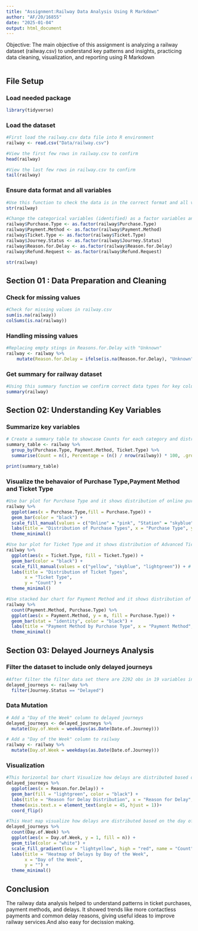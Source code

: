 ---
title: "Assignment:Railway Data Analysis Using R Markdown"
author: "AF/20/16855"
date: "2025-01-04"
output: html_document
---
Objective: The main objective of this assignment is analyzing a railway dataset (railway.csv) to understand key patterns and insights, practicing data cleaning, visualization, and reporting using R Markdown

```{r message=FALSE,warning=FALSE,comment=""}
```
## File Setup
### Load needed package
```{r}
library(tidyverse)
```
### Load the dataset
```{r}
#First load the railway.csv data file into R environment 
railway <- read.csv("Data/railway.csv")
```
```{r}
#View the first few rows in railway.csv to confirm
head(railway)
```
```{r}
#View the last few rows in railway.csv to confirm
tail(railway)
```

### Ensure data format and all variables
```{r}
#Use this function to check the data is in the correct format and all variables are appropriately structured or not.After run this code, some columns are in categorical variables. Therefore, we have to change them as factor variables.
str(railway)
```


```{r}
#Change the categorical variables (identified) as a factor variables and again view the data set that changes are correctly made.
railway$Purchase.Type <- as.factor(railway$Purchase.Type)
railway$Payment.Method <- as.factor(railway$Payment.Method)
railway$Ticket.Type <- as.factor(railway$Ticket.Type)
railway$Journey.Status <- as.factor(railway$Journey.Status)
railway$Reason.for.Delay <- as.factor(railway$Reason.for.Delay)
railway$Refund.Request <- as.factor(railway$Refund.Request)

str(railway)
```

## Section 01 : Data Preparation and Cleaning
### Check for missing values

```{r}
#Check for missing values in railway.csv
sum(is.na(railway))
colSums(is.na(railway))
```
### Handling missing values 
```{r}
#Replacing empty stings in Reasons.for.Delay with "Unknown"
railway <- railway %>%
    mutate(Reason.for.Delay = ifelse(is.na(Reason.for.Delay), "Unknown", Reason.for.Delay))
```


### Get summary for railway dataset
```{r}
#Using this summary function we confirm correct data types for key columns
summary(railway)
```

## Section 02: Understanding Key Variables
### Summarize key variables
```{r}
# Create a summary table to showcase Counts for each category and distribution patterns. In other word use following code to analyze and summarize Purchase Type,Payment Method and Ticket Type)
summary_table <- railway %>%
  group_by(Purchase.Type, Payment.Method, Ticket.Type) %>%
  summarise(Count = n(), Percentage = (n() / nrow(railway)) * 100, .groups = 'drop')

print(summary_table)

```

### Visualize the behavaior of Purchase Type,Payment Method and Ticket Type 
```{r}
#Use bar plot for Purchase Type and it shows distribution of online purchase type is higher than the station type
railway %>%
  ggplot(aes(x = Purchase.Type,fill = Purchase.Type)) +
  geom_bar(color = "black") +
  scale_fill_manual(values = c("Online" = "pink", "Station" = "skyblue")) +
  labs(title = "Distribution of Purchase Types", x = "Purchase Type", y = "Count")+
  theme_minimal()

#Use bar plot for Ticket Type and it shows distribution of Advanced Ticket Type is more than both Anytime and Off-peak ticket types.
railway %>%
  ggplot(aes(x = Ticket.Type, fill = Ticket.Type)) +
  geom_bar(color = "black") +
  scale_fill_manual(values = c("yellow", "skyblue", "lightgreen")) + # Specify custom colors
  labs(title = "Distribution of Ticket Types",
       x = "Ticket Type",
       y = "Count") +
  theme_minimal()

#Use stacked bar chart for Payment Method and it shows distribution of contactless payment method is greater than other two method.
railway %>%
  count(Payment.Method, Purchase.Type) %>%
  ggplot(aes(x = Payment.Method, y = n, fill = Purchase.Type)) +
  geom_bar(stat = "identity", color = "black") +
  labs(title = "Payment Method by Purchase Type", x = "Payment Method", y = "Count") +
  theme_minimal()

```

## Section 03: Delayed Journeys Analysis
### Filter the dataset to include only delayed journeys
```{r}
#After filter the filter data set there are 2292 obs in 19 variables in delayed journals.
delayed_journeys <- railway %>%
  filter(Journey.Status == "Delayed")
```

### Data Mutation
```{r}
# Add a "Day of the Week" column to delayed journeys
delayed_journeys <- delayed_journeys %>%
  mutate(Day.of.Week = weekdays(as.Date(Date.of.Journey)))

# Add a "Day of the Week" column to railway
railway <- railway %>%
  mutate(Day.of.Week = weekdays(as.Date(Date.of.Journey)))
```

### Visualization
```{r}
#This horizontal bar chart Visualize how delays are distributed based on the Reason for Delay.
delayed_journeys %>%
  ggplot(aes(x = Reason.for.Delay)) +
  geom_bar(fill = "lightgreen", color = "black") +
  labs(title = "Reason for Delay Distribution", x = "Reason for Delay", y = "Count") +
  theme(axis.text.x = element_text(angle = 45, hjust = 1))+
  coord_flip()
```
```{r}
#This Heat map visualize how delays are distributed based on the day of the week. 
delayed_journeys %>%
  count(Day.of.Week) %>%
  ggplot(aes(x = Day.of.Week, y = 1, fill = n)) +
  geom_tile(color = "white") +
  scale_fill_gradient(low = "lightyellow", high = "red", name = "Count") +
  labs(title = "Heatmap of Delays by Day of the Week", 
       x = "Day of the Week", 
       y = "") +
  theme_minimal()

```

## Conclusion
The railway data analysis helped to understand patterns in ticket purchases, payment methods, and delays. It showed trends like more contactless payments and common delay reasons, giving useful ideas to improve railway services.And also easy for decission making.

